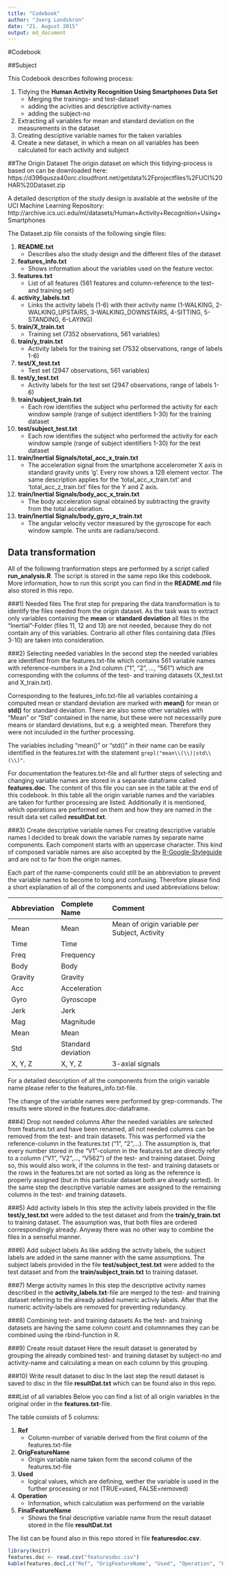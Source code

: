 ```yaml
---
title: "Codebook"
author: "Joerg Landskron"
date: "21. August 2015"
output: md_document
---
```

#Codebook

##Subject

This Codebook describes following process:

1. Tidying the **Human Activity Recognition Using Smartphones Data Set**
    + Merging the trainings- and test-dataset
    + adding the acivities and descriptive activity-names
    + adding the subject-no
2. Extracting all variables for mean and standard deviation on the measurements in the dataset
3. Creating desciptive variable names for the taken variables
4. Create a new dataset, in which a mean on all variables has been calculated for each activity and subject


##The Origin Dataset
The origin dataset on which this tidying-process is based on can be downloaded here:
https://d396qusza40orc.cloudfront.net/getdata%2Fprojectfiles%2FUCI%20HAR%20Dataset.zip

A detailed description of the study design is available at the website of the UCI Machine Learning Repository:
http://archive.ics.uci.edu/ml/datasets/Human+Activity+Recognition+Using+Smartphones

The Dataset.zip file consists of the following single files:

1. **README.txt**
    + Describes also the study design and the different files of the dataset
2. **features_info.txt**
    + Shows information about the variables used on the feature vector.
3. **features.txt**
    + List of all features (561 features and column-reference to the test- and training set)
4. **activity_labels.txt**
    + Links the activity labels (1-6) with their activity name (1-WALKING, 2-WALKING_UPSTAIRS, 3-WALKING_DOWNSTAIRS, 4-SITTING, 5-STANDING, 6-LAYING)
5. **train/X_train.txt**
    + Training set (7352 observations, 561 variables)
6. **train/y_train.txt**
    + Activity labels for the training set (7532 observations, range of labels 1-6)
7. **test/X_test.txt**
    + Test set (2947 observations, 561 variables)
8. **test/y_test.txt**
    + Activity labels for the test set (2947 observations, range of labels 1-6)
9. **train/subject_train.txt**
    + Each row identifies the subject who performed the activity for each window sample (range of subject identifiers 1-30) for the training dataset
10. **test/subject_test.txt**
    + Each row identifies the subject who performed the activity for each window sample (range of subject identifiers 1-30) for the test dataset
11. **train/Inertial Signals/total_acc_x_train.txt** 
    + The acceleration signal from the smartphone accelerometer X axis in standard gravity units 'g'. Every row shows a 128 element vector. The same description applies for the 'total_acc_x_train.txt' and 'total_acc_z_train.txt' files for the Y and Z axis. 
12. **train/Inertial Signals/body_acc_x_train.txt**
    + The body acceleration signal obtained by subtracting the gravity from the total acceleration. 
13. **train/Inertial Signals/body_gyro_x_train.txt**
    + The angular velocity vector measured by the gyroscope for each window sample. The units are radians/second. 



## Data transformation
All of the following tranformation steps are performed by a script called **run_analysis.R**.
The script is stored in the same repo like this codebook. More information, how to run this script you can find in the **README.md** file also stored in this repo.

###1) Needed files
The first step for preparing the data transformation is to identify the files needed from the origin dataset.
As the task was to extract only variables containing the **mean** or **standard deviation** all files in the "Inertial"-Folder (files 11, 12 and 13) are not needed, because they do not contain any of this variables. Contrario all other files containing data (files 3-10) are taken into consideration.

###2) Selecting needed variables
In the second step the needed variables are identified from the features.txt-file which contains 561 variable names with reference-numbers in a 2nd column ("1", "2", ..., "561") which are corresponding with the columns of the test- and training datasets (X_test.txt and X_train.txt).

Corresponding to the features_info.txt-file all variables containing a computed mean or standard deviation are marked with **mean()** for mean or **std()** for standard deviation. There are also some other variables with "Mean" or "Std" contained in the name, but these were not necessarily pure means or standard deviations, but e.g. a weighted mean. Therefore they were not inculuded in the further processing.

The variables including "mean()" or "std()" in their name can be easily identified in the features.txt with the statement 
```grepl("mean\\(\\)|std\\(\\)"```.

For documentation the features.txt-file and all further steps of selecting and changing variable names are stored in a separate dataframe called **features.doc**. The content of this file you can see in the table at the end of this codebook. In this table all the origin variable names and the variables are taken for further processing are listed. Additionally it is mentioned, which operations are performed on them and how they are named in the result data set called **resultDat.txt**.

###3) Create descriptive variable names
For creating descriptive variable names I decided to break down the variable names by separate name components. Each component starts with an uppercase character. This kind of composed variable names are also accepted by the [R-Google-Styleguide][1] and are not to far from the origin names.

Each part of the name-components could still be an abbreviation to prevent the variable names to become to long and confusing. Therefore please find a short explanation of all of the components and used abbreviations below:

|  Abbreviation  |  Complete Name      | Comment                                        |
| :------------- | :------------------ | :--------------------------------------------- |
|  Mean          |  Mean               |  Mean of origin variable per Subject, Activity |
|  Time          |  Time               |                                                |
|  Freq          |  Frequency          |                                                |
|  Body          |  Body               |                                                | 
|  Gravity       |  Gravity            |                                                | 
|  Acc           |  Acceleration       |                                                | 
|  Gyro          |  Gyroscope          |                                                |
|  Jerk          |  Jerk               |                                                |
|  Mag           |  Magnitude          |                                                |
|  Mean          |  Mean               |                                                |
|  Std           |  Standard deviation |                                                |
|  X, Y, Z       |  X, Y, Z            |  3-axial signals                               |

For a detailed description of all the components from the origin variable name please refer to the features_info.txt-file.

The change of the variable names were performed by grep-commands. The results were stored in the features.doc-dataframe.

###4) Drop not needed columns
After the needed variables are selected from features.txt and have been renamed, all not needed columns can be removed from the test- and train datasets. This was performed via the reference-column in the features.txt ("1", "2",...). The assumption is, that every number stored in the "V1"-column in the features.txt are directly refer to a column ("V1", "V2",..., "V562") of the test- and training dataset. Doing so, this would also work, if the columns in the test- and training datasets or the rows in the features.txt are not sorted as long as the reference is properly assigned (but in this particular dataset both are already sorted).
In the same step the descriptive variable names are assigned to the remaining columns in the test- and training datasets.

###5) Add activity labels
In this step the activity labels provided in the file **test/y_test.txt** were added to the test dataset and from the **train/y_train.txt** to training dataset. The assumption was, that both files are ordered correspondingly already. Anyway there was no other way to combine the files in a senseful manner.

###6) Add subject labels
As like adding the activity labels, the subject labels are added in the same manner with the same assumptions.
The subject labels provided in the file **test/subject_test.txt** were added to the test dataset and from the **train/subject_train.txt** to training dataset. 

###7) Merge activity names
In this step the descriptive activity names described in the **activity_labels.txt**-file are merged to the test- and training dataset referring to the already added numeric activiy labels. After that the numeric activity-labels are removed for preventing redundancy.

###8) Combining test- and training datasets
As the test- and training datasets are having the same column count and columnnames they can be combined using the rbind-function in R.

###9) Create result dataset
Here the result dataset is generated by grouping the already combined test- and training dataset by subject-no and activity-name and calculating a mean on each column by this grouping.

###10) Write result dataset to disc
In the last step the resutl dataset is saved to disc in the file **resultDat.txt** which can be found also in this repo.

###List of all variables
Below you can find a list of all origin variables in the original order in the **features.txt**-file.

The table consists of 5 columns:

1. **Ref**
    + Column-number of variable derived from the first column of the features.txt-file
2. **OrigFeatureName**
    + Origin variable name taken form the second column of the features.txt-file
3. **Used**
    + logical values, which are defining, wether the variable is used in the further processing or not (TRUE=used, FALSE=removed)
4. **Operation**
    + Information, which calculation was performend on the variable
5. **FinalFeatureName**
    + Shows the final descriptive variable name from the result dataset stored in the file **resultDat.txt**
    
The list can be found also in this repo stored in file **featuresdoc.csv**.

```r
library(knitr)
features.doc <- read.csv("featuresdoc.csv")
kable(features.doc[,c("Ref", "OrigFeatureName", "Used", "Operation", "FinalFeatureName")])
```

[1]: https://google-styleguide.googlecode.com/svn/trunk/Rguide.xml